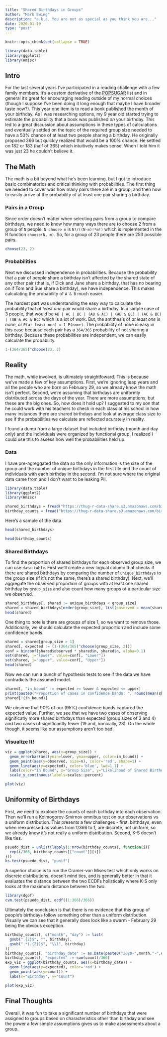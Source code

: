 ```yaml
---
title: "Shared Birthdays in Groups"
author: "Mark Ewing"
description: "a.k.a. You are not as special as you think you are..."
date: 2020-01-10
type: "post"
---
```


```r
knitr::opts_chunk$set(collapse = TRUE)
```

```r
library(data.table)
library(ggplot2)
library(Hmisc)
```

## Intro

For the last several years I've participated in a reading challenge with a few family members. It's a custom derivative of the [POPSUGAR](https://www.popsugar.com/) list and in general it's great for encouraging reading outside of my normal choices (though I suppose I've been doing it long enough that maybe I have broader taste now?). This year one item is to read a book published the month of your birthday. As I was researching options, my 9 year old started trying to estimate the probability that a book was published *on* your birthday. This led to a great discussion about assumptions in these types of calculations and eventually settled on the topic of the required group size needed to have a 50% chance of at least two people sharing a birthday. He originally proposed 366 but quickly realized that would be a 100% chance. He settled on 182 or 183 (half of 365) which intuitively makes sense. When I told him it was just 23 he couldn't believe it.

## The Math

The math is a bit beyond what he's been learning, but I got to introduce basic combinatorics and critical thinking with probabilities. The first thing we needed to cover was how many pairs there are in a group, and then how to easily arrive at the probability of at least one pair sharing a birthday.

### Pairs in a Group

Since order doesn't matter when selecting pairs from a group to compare birthdays, we need to know how many ways there are to choose 2 from a group of `N` people. `N choose m` is `N!/((N-m)!*m!)` which is implemented in the R function `choose(N, m)`. So, for a group of 23 people there are 253 possible pairs.

```r
choose(23, 2)
```

### Probabilities

Next we discussed independence in probabilities. Because the probability that a pair of people share a birthday isn't affected by the shared state of any other pair (that is, if Dick and Jane share a birthday, that has no bearing on if Tom and Sue share a birthday), we have independence. This makes calculating the probability of `A & B` much easier.

The hardest part was understanding the easy way to calculate the probability that *at least one* pair would share a birthday. In a simple case of 3 people, that would be `AB | AC | BC | (AB & AC) | (AB & BC) | (AC & BC) | (AB & AC & BC)` which is a lot of work. But, the antithesis of *at least one* is *none*, or `P(at least one) = 1-P(none)`. The probability of none is easy in this case because each pair has a `364/365` probability of not sharing a birthday. Because these probabilities are independent, we can easily calculate the probability.

```r
1-(364/365)^choose(23, 2)
```

## Reality

The math, while involved, is ultimately straightfoward. This is because we've made a few of key assumptions. First, we're ignoring leap years and all the people who are born on February 29, so we already know the math isn't perfect. Second, we're assuming that birthdays are uniformly distributed across the days of the year. There are more assumptions, but these are the big ones. So, how does it hold up? I suggested to my son that he could work with his teachers to check in each class at his school in how many instances there are shared birthdays and look at average class size to see if the probabilities we calculate are reflected acurately in reality.

I found a dump from a large dataset that included birthday (month and day only) and the individuals were organized by functional group. I realized I could use this to assess how well the probabilities held up.

### Data

I have pre-agreggated the data so the only information is the size of the group and the number of unique birthdays in the first file and the count of individuals with each birthday in the second. I'm not sure where the original data came from and I don't want to be leaking PII.

```r
library(data.table)
library(ggplot2)
library(Hmisc)

shared_birthdays = fread("https://thug-r-data-share.s3.amazonaws.com/birthday_data.txt")
birthday_counts = fread("https://thug-r-data-share.s3.amazonaws.com/birthday_data_dist.txt")
```

Here's a sample of the data.

```r
head(shared_birthdays)
```

```r
head(birthday_counts)
```

### Shared Birthdays

To find the proportion of shared birthdays for each observed group size, we can use `data.table`. First we'll create a new logical column that checks if there are shared birthdays by comparing the number of `unique_birthdays` to the group size (if it's not the same, there's a shared birthday). Next, we'll aggregate the observed proportion of groups with at least one shared birthday by `group_size` and also count how many groups of a particular size we observed.

```r
shared_birthdays[, shared := unique_birthdays < group_size]
shared = shared_birthdays[order(group_size), list(observed = mean(shared), n = .N), by=group_size]
head(shared)
```

One thing to note is there are groups of size 1, so we want to remove those. Additionally, we should calculate the expected proportion and include some confidence bands.

```r
shared = shared[group_size > 1]
shared[, expected := (1-(364/365)^choose(group_size, 2))]
conf = binconf(shared$observed * shared$n, shared$n, alpha=0.1)
set(shared, j="lower", value=conf[, "Lower"])
set(shared, j="upper", value=conf[, "Upper"])
head(shared)
```

Now we can run a bunch of hypothesis tests to see if the data we have contradicts the assumed model.

```r
shared[, "in_bound" := expected >= lower & expected <= upper]
print(paste0("Proportion of cases in confidence bands: ", round(mean(shared$in_bound), 3)))
shared[!(in_bound)]
```

We observe that 90% of our (95%) confidence bands captured the expected value. Further, we see that we have two cases of observing significatly more shared birthdays than expected (group sizes of 3 and 4) and two cases of significantly fewer (19 and, ironically, 23). On the whole though, it seems like our assumptions aren't too bad.

### Visualize It!

```r
viz = ggplot(shared, aes(x=group_size)) +
  geom_errorbar(aes(ymin=lower, ymax=upper, color=in_bound)) +
  geom_point(aes(y=observed, size=n), color='red', shape=1) +
  geom_line(aes(y=expected), color='blue', lwd=1.1) +
  labs(color="In Bound", x="Group Size", y="Likelihood of Shared Birthday", size="Number of Groups") +
  scale_y_continuous(labels=scales::percent)
```
```r
plot(viz)
```

## Uniformity of Birthdays

First, we need to explode the counts of each birthday into each observation. Then we'll run a Kolmogorov-Smirnov omnibus test on our observations vs a uniform distribution. This presents a few challenges - first, birthdays, even when reexpressed as values from 1/366 to 1, are discrete, not uniform, so we already know it's not really a uniform distribution. Second, K-S doesn't like ties.

```r
psuedo_dist = unlist(lapply(1:nrow(birthday_counts), function(i){
  rep(i/366, birthday_counts[["count"]][i])
}))
ks.test(psuedo_dist, "punif")
```

A superior choice is to run the Cramer-von Mises test which only works on discrete distributions, doesn't mind ties, and is generally better in that it evaluates the distance between the two ECDFs holistically where K-S only looks at the maximum distance between the two.

```r
library(dgof)
cvm.test(psuedo_dist, ecdf((1:366)/366))
```

Ultimately the conclusion is that there is no evidence that this group of people's birthdays follow something other than a uniform distribution. Visually we can see that it generally does look like a swarm - February 29 being the obvious exception.

```r
birthday_counts[, c("month", "day") := list(
  gsub(".{2}$", "", birthday),
  gsub(".*(.{2})$", "\\1", birthday)
)]
birthday_counts[, "birthday_date" := as.Date(paste0("2020-",month,"-",day))]
birthday_counts[, "expected" := sum(count)/366]
exp_viz = ggplot(birthday_counts, aes(x=birthday_date)) + 
  geom_line(aes(y=expected), color='red') +
  geom_point(aes(y=count)) +
  labs(x="Birthday", y="Count")
```
```r
plot(exp_viz)
```


## Final Thoughts

Overall, it was fun to take a significant number of birthdays that were assigned to groups based on characteristics other than birthday and see the power a few simple assumptions gives us to make assessments about a group.
